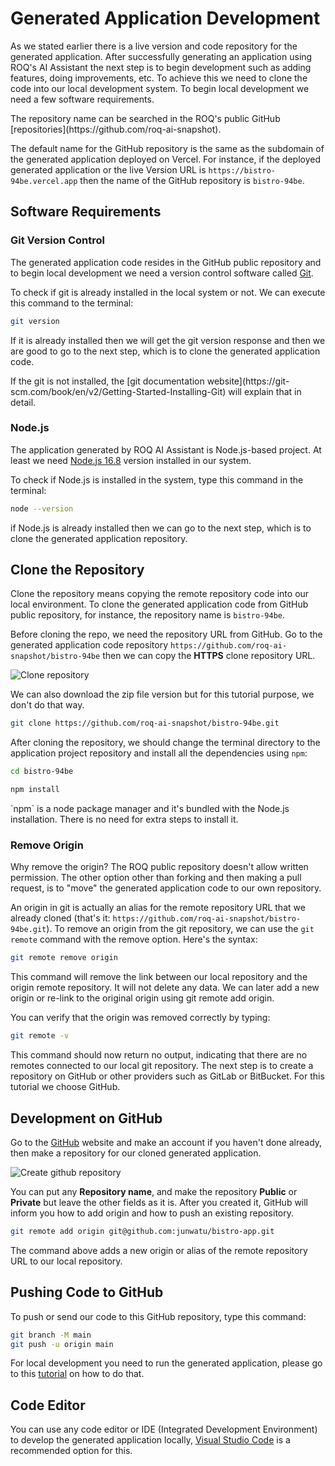 
# Generated Application Development

As we stated earlier there is a live version and code repository for the generated application. After successfully generating an application using ROQ's AI Assistant the next step is to begin development such as adding features, doing improvements, etc. To achieve this we need to clone the code into our local development system. To begin local development we need a few software requirements.

<Callout type="info">
The repository name can be searched in the ROQ's public GitHub [repositories](https://github.com/roq-ai-snapshot).

The default name for the GitHub repository is the same as the subdomain of  the generated application deployed on Vercel. For instance, if the deployed generated application or the live Version URL is `https://bistro-94be.vercel.app` then the name of the GitHub repository is `bistro-94be`.
</Callout>


## Software Requirements

### Git Version Control

The generated application code resides in the GitHub public repository and to begin local development we need a version control software called [Git](https://git-scm.com/).

To check if git is already installed in the local system or not. We can execute this command to the terminal:

```sh
git version
```

If it is already installed then we will get the git version response and then we are good to go to the next step, which is to clone the generated application code. 

<Callout type="info">
If the git is not installed, the [git documentation website](https://git-scm.com/book/en/v2/Getting-Started-Installing-Git) will explain that in detail.
</Callout>

### Node.js

The application generated by ROQ AI Assistant is Node.js-based project. At least we need [Node.js 16.8](https://nodejs.org/) version installed in our system. 

To check if Node.js is installed in the system, type this command in the terminal:

```sh
node --version
```
if Node.js is already installed  then we can go to the next step, which is to clone the generated application repository. 

## Clone the Repository

Clone the repository means copying the remote repository code into our local environment. To clone the generated application code from GitHub public repository, for instance, the repository name is `bistro-94be`.

Before cloning the repo, we need the repository URL from GitHub. Go to the generated application code repository `https://github.com/roq-ai-snapshot/bistro-94be` then we can copy the **HTTPS** clone repository URL. 

![Clone repository](/clone-repository.png)

We can also download the zip file version but for this tutorial purpose, we don't do that way.


```sh
git clone https://github.com/roq-ai-snapshot/bistro-94be.git
```

After cloning the repository, we should change the terminal directory to the application project repository and install all the dependencies using `npm`:

```sh
cd bistro-94be

npm install
```

<Callout type="info">
`npm` is a node package manager and it's bundled with the Node.js installation. There is no need for extra steps to install it.
</Callout>

### Remove Origin

<Callout type="info">
Why remove the origin? The ROQ public repository doesn't allow written permission. The other option other than forking and then making a pull request, is to "move" the generated application code to our own repository.
</Callout>

An origin in git is actually an alias for the remote repository URL  that we already cloned (that's it: `https://github.com/roq-ai-snapshot/bistro-94be.git`). To remove an origin from the git repository, we can use the `git remote` command with the remove option. Here's the syntax:

```bash
git remote remove origin
```

This command will remove the link between our local repository and the origin remote repository. It will not delete any data. We can later add a new origin or re-link to the original origin using git remote add origin.

You can verify that the origin was removed correctly by typing:

```bash
git remote -v
```

This command should now return no output, indicating that there are no remotes connected to our local git repository. The next step is to create a repository on GitHub or other providers such as GitLab or BitBucket. For this tutorial we choose GitHub.

## Development on GitHub

Go to the [GitHub](https://github.com) website and make an account if you haven't done already, then make a repository for our cloned generated application.

![Create github repository](/create-github-repo.png)

You can put any **Repository name**, and make the repository **Public** or **Private** but leave the other fields as it is. After you created it, GitHub will inform you how to add origin and how to push an existing repository.

```sh
git remote add origin git@github.com:junwatu/bistro-app.git
```

The command above adds a new origin or alias of the remote repository URL to our local repository. 

## Pushing Code to GitHub

To push or send our code to this GitHub repository, type this command:

```sh
git branch -M main
git push -u origin main
```

For local development you need to run the generated application, please go to this [tutorial](/development-guides/run-local-development) on how to do that.


## Code Editor

You can use any code editor or IDE (Integrated Development Environment) to develop the generated application locally, [Visual Studio Code](https://code.visualstudio.com/) is a recommended option for this.